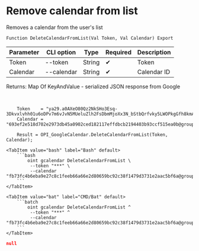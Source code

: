 ﻿---
sidebar_position: 4
---


# Remove calendar from list
 Removes a calendar from the user's list



`Function DeleteCalendarFromList(Val Token, Val Calendar) Export`

  | Parameter | CLI option | Type | Required | Description |
  |-|-|-|-|-|
  | Token | --token | String | &#x2714; | Token |
  | Calendar | --calendar | String | &#x2714; | Calendar ID |

  
  Returns:  Map Of KeyAndValue - serialized JSON response from Google

<br/>




```bsl title="1C:Enterprise/OneScript code example"
    Token    = "ya29.a0AXeO80Qz2NkSHo3Esq-3Dkvxlvhh01u6oDPv7m6vJvN5MUeluZlh2FsDbmMjoXx3N_bStbQrfvky5LWOPkgGfh8kmAQnvGb4Tc84o0wzy...";
    Calendar = "693ef2e518d702e2973db45a0902ced182117effdbcb2194403b93ccf515ea0b@group.calendar.google.com";

    Result = OPI_GoogleCalendar.DeleteCalendarFromList(Token, Calendar);
```
 

 <Tabs>
  
    <TabItem value="bash" label="Bash" default>
        ```bash
            oint gcalendar DeleteCalendarFromList \
             --token "***" \
             --calendar "fb73fc4b6eba9e27c8c1feeb66a66e2d80659bc92c38f1479d3731e2aac5bf6a@group.calendar.google.com"
        ```
    </TabItem>
  
    <TabItem value="bat" label="CMD/Bat" default>
        ```batch
            oint gcalendar DeleteCalendarFromList ^
             --token "***" ^
             --calendar "fb73fc4b6eba9e27c8c1feeb66a66e2d80659bc92c38f1479d3731e2aac5bf6a@group.calendar.google.com"
        ```
    </TabItem>
</Tabs>


```json title="Result"
null
```
